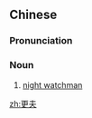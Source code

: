==Chinese==
{{zh-forms}}

===Pronunciation===
{{zh-pron
|m=gēngfū
|c=gaang1 fu1
|cat=n
}}

===Noun===
{{zh-noun}}
# [[night watchman]]

[[zh:更夫]]